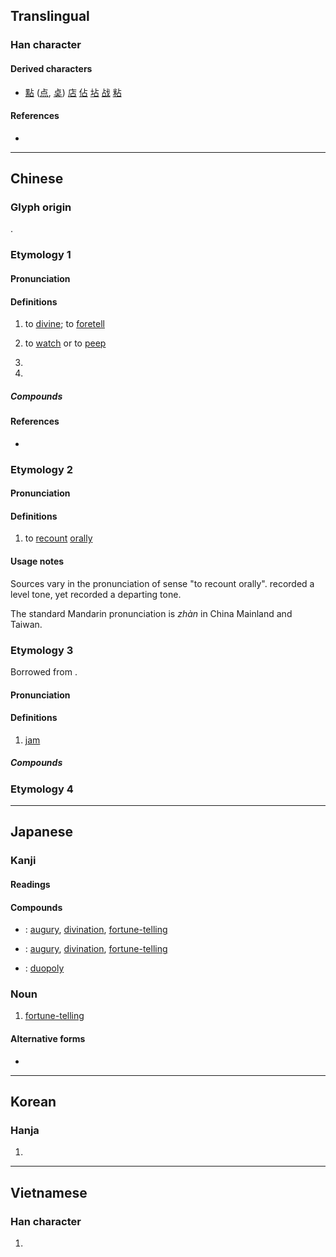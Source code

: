 {{also|佔}}
{{character info/new}}
==Translingual==
{{stroke order|type=animate}}

===Han character===
{{Han char|rn=25|rad=卜|as=03|sn=5|four=21600|canj=YR|ids=⿱[[卜|⺊]][[口]]}}

====Derived characters====
* [[點]] ([[点]], [[奌]]) [[店]] [[佔]] [[坫]] [[战]] [[粘]]

====References====
* {{Han ref|kx=0157.300|dkj=02780|dj=0361.190|hdz=10092.050|uh=5360|ud=21344|bh=A565|bd=42341}}

----

==Chinese==
{{zh-forms}}

===Glyph origin===
{{Han etym}}
{{Han compound|卜|口|ls=ic}}.

===Etymology 1===

====Pronunciation====
{{zh-pron
|m=zhān
|c=zim1
|mn=chiam
|mc=1
|oc=y,1
|cat=v
}}

====Definitions====
{{zh-hanzi}}

# to [[divine]]; to [[foretell]]
# {{lb|zh|obsolete}} to [[watch]] or to [[peep]]
# {{n-g|Variant pronunciation of sense "to recount orally" below}}
# {{surname|lang=zh|dot=}}

=====Compounds=====
{{attention|zh|get rid of those that mean "occupy"}}

{{zh-der|占上游|占頭籌|占驗|占斷|占上風|占拜|占為己有|占鰲頭|占地步|占花魁|占星|占親|占人|占夢|影占|占地盤|占風使帆|占星術|侵占罪|占課|占身|占鳳|占上|占強|占地|口占|占用|寡占|占場兒|占領|占盡便宜|占有|占射|占卦|占卜|包占|吉占|占據|占房|占便宜|占有權|侵占|占候|強占|獨占鼇頭|獨占|拜占庭|早占勿藥|稍占上風|獨占花魁|獨占鰲頭|獨占資本|搶占|標占|攻占|進占|竊占|鼇頭獨占|鵲巢鳩占|鳳占|鳩占鵲巢|鰲頭獨占|陰占|聯合獨占|霸占|竊占罪}}

====References====
* {{R:yue:mfccd}}

===Etymology 2===

====Pronunciation====
{{zh-pron
|m=zhàn
|c=zim3
|mn=chiàm
|mc=2
|oc=n,2
|cat=v
}}

====Definitions====
{{zh-hanzi}}

# to [[recount]] [[orally]]

====Usage notes====
Sources vary in the pronunciation of sense "to recount orally". ''{{w|Zhengzitong}}'' recorded a level tone, yet ''{{w|Zihui}}'' recorded a departing tone.

The standard Mandarin pronunciation is ''zhàn'' in China Mainland and Taiwan.

===Etymology 3===
Borrowed from {{bor|zh|en|jam}}.

====Pronunciation====
{{zh-pron
|c=zem1
|cat=n
}}

====Definitions====
{{zh-hanzi}}

# {{lb|zh|Cantonese}} [[jam]] {{gloss|type of fruit preserve}}

=====Compounds=====
{{zh-der|果占}}

===Etymology 4===
{{zh-see|佔}}

{{zh-cat|Beginning}}

----

==Japanese==

===Kanji===
{{ja-kanji|grade=c|rs=卜03}}

====Readings====
{{ja-readings
|goon=せん<せん<せむ
|kanon=せん<せん<せむ
|kun=し-める, うらな-う<うらな-ふ, うら-
}}

====Compounds====
{{der-top|Compounds}}
* {{ja-r|占卜|せんぼく}}: [[augury]], [[divination]], [[fortune-telling]]
* {{ja-r|卜占|ぼくせん}}: [[augury]], [[divination]], [[fortune-telling]]
* {{ja-r|複占|ふくせん}}: [[duopoly]]
{{der-bottom}}

===Noun===
{{ja-noun|うら}}

# {{lb|ja|archaic|sort=うら}} [[fortune-telling]]

====Alternative forms====
* {{l|ja|卜}}

----

==Korean==

===Hanja===
{{ko-hanja|hangeul=점|rv=jeom|mr=chŏm}}

# {{defn|lang=ko|sort=卜03}}

----

==Vietnamese==

===Han character===
{{vi-hantu|[[chiêm]], [[chăm]], [[chàm]], [[chễm]], [[chím]], [[chiếm]], [[giếm]], [[chầm]], [[chằm]], [[chem]], [[coi]], [[xem]]|rs=卜03}}

# {{defn|lang=vi|sort=卜03}}
